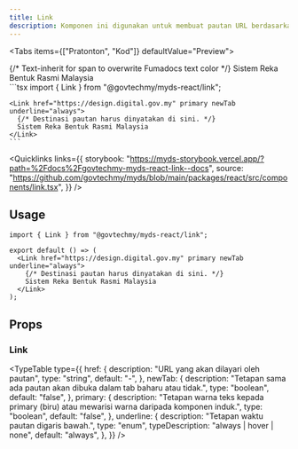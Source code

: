 ```yaml
---
title: Link
description: Komponen ini digunakan untuk membuat pautan URL berdasarkan elemen HTML <a>.
---
```



<Tabs items={["Pratonton", "Kod"]} defaultValue="Preview">
  <Tab value="Pratonton">
    <div className="justify-center relative not-prose">
      <Link href="https://design.digital.gov.my" primary newTab underline="always">
        {/* Text-inherit for span to overwrite Fumadocs text color */}
        <span className="text-inherit">Sistem Reka Bentuk Rasmi Malaysia</span>
      </Link>
    </div>
  </Tab>
  <Tab value="Kod">
    ```tsx 
    import { Link } from "@govtechmy/myds-react/link";

    <Link href="https://design.digital.gov.my" primary newTab underline="always">
      {/* Destinasi pautan harus dinyatakan di sini. */}
      Sistem Reka Bentuk Rasmi Malaysia
    </Link>
    ```

  </Tab>
</Tabs>

<Quicklinks
  links={{
    storybook:
      "https://myds-storybook.vercel.app/?path=%2Fdocs%2Fgovtechmy-myds-react-link--docs",
    source:
      "https://github.com/govtechmy/myds/blob/main/packages/react/src/components/link.tsx",
  }}
/>

## Usage

```tsx copy
import { Link } from "@govtechmy/myds-react/link";
```

```tsx copy
export default () => (
  <Link href="https://design.digital.gov.my" primary newTab underline="always">
    {/* Destinasi pautan harus dinyatakan di sini. */}
    Sistem Reka Bentuk Rasmi Malaysia
  </Link>
);
```

## Props

### Link

<TypeTable
  type={{
    href: {
      description: "URL yang akan dilayari oleh pautan",
      type: "string",
      default: "-",
    },
    newTab: {
      description: "Tetapan sama ada pautan akan dibuka dalam tab baharu atau tidak.",
      type: "boolean",
      default: "false",
    },
    primary: {
      description: "Tetapan warna teks kepada primary (biru) atau mewarisi warna daripada komponen induk.",
      type: "boolean",
      default: "false",
    },
    underline: {
      description: "Tetapan waktu pautan digaris bawah.",
      type: "enum",
      typeDescription: "always | hover | none",
      default: "always",
    },
  }}
/>
